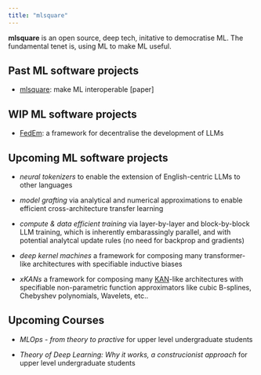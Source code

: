 ```yaml
---
title: "mlsquare"
---
```


**mlsquare** is an open source, deep tech, initative to democratise ML. The fundamental tenet is, using ML to make ML useful. 

## Past ML software projects

*   [mlsquare]((https://github.com/mlsquare/mlsquare)): make ML interoperable [paper]

## WIP ML software projects
* [FedEm](https://github.com/mlsquare/fedem): a framework for decentralise the development of LLMs

## Upcoming ML software projects

* *neural tokenizers* to enable the extension of English-centric LLMs to other languages

* *model grafting* via analytical and numerical approximations to enable efficient cross-architecture transfer learning

* *compute & data efficient training* via layer-by-layer and block-by-block LLM training, which is inherently embarassingly parallel, and with potential analytcal update rules (no need for backprop and gradients)

* *deep kernel machines* a framework for composing many transformer-like architectures with specifiable inductive biases

* *xKANs * a framework for composing many [KAN](https://arxiv.org/abs/2404.19756)-like architectures with specifiable non-parametric function approximators like cubic B-splines, Chebyshev polynomials, Wavelets, etc..

## Upcoming Courses

* *MLOps - from theory to practive* for upper level undergraduate students

* *Theory of Deep Learning: Why it works, a construcionist approach* for upper level undergraduate students


